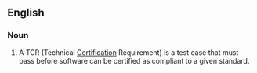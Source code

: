 ==English==

===Noun===
{{en-noun}}

# A TCR (Technical [[certification|Certification]] Requirement) is a test case that must pass before software can be certified as compliant to a given standard.